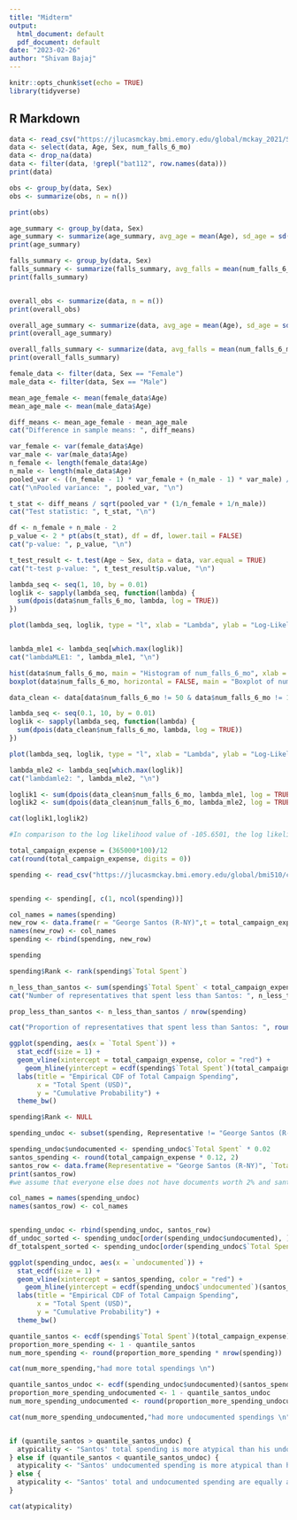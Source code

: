 ```yaml
---
title: "Midterm"
output:
  html_document: default
  pdf_document: default
date: "2023-02-26"
author: "Shivam Bajaj"
---
```


```r
knitr::opts_chunk$set(echo = TRUE)
library(tidyverse)

```

## R Markdown

```r
data <- read_csv("https://jlucasmckay.bmi.emory.edu/global/mckay_2021/S1.csv")
data <- select(data, Age, Sex, num_falls_6_mo)
data <- drop_na(data)
data <- filter(data, !grepl("bat112", row.names(data)))
print(data)
```
```r
obs <- group_by(data, Sex)
obs <- summarize(obs, n = n())

print(obs)

age_summary <- group_by(data, Sex)
age_summary <- summarize(age_summary, avg_age = mean(Age), sd_age = sd(Age))
print(age_summary)

falls_summary <- group_by(data, Sex)
falls_summary <- summarize(falls_summary, avg_falls = mean(num_falls_6_mo), sd_falls = sd(num_falls_6_mo))
print(falls_summary)


overall_obs <- summarize(data, n = n())
print(overall_obs)

overall_age_summary <- summarize(data, avg_age = mean(Age), sd_age = sd(Age))
print(overall_age_summary)

overall_falls_summary <- summarize(data, avg_falls = mean(num_falls_6_mo), sd_falls = sd(num_falls_6_mo))
print(overall_falls_summary)

```

```r
female_data <- filter(data, Sex == "Female")
male_data <- filter(data, Sex == "Male")

mean_age_female <- mean(female_data$Age)
mean_age_male <- mean(male_data$Age)

diff_means <- mean_age_female - mean_age_male
cat("Difference in sample means: ", diff_means)

var_female <- var(female_data$Age)
var_male <- var(male_data$Age)
n_female <- length(female_data$Age)
n_male <- length(male_data$Age)
pooled_var <- ((n_female - 1) * var_female + (n_male - 1) * var_male) / (n_female + n_male - 2)
cat("\nPooled variance: ", pooled_var, "\n")

t_stat <- diff_means / sqrt(pooled_var * (1/n_female + 1/n_male))
cat("Test statistic: ", t_stat, "\n")

df <- n_female + n_male - 2
p_value <- 2 * pt(abs(t_stat), df = df, lower.tail = FALSE)
cat("p-value: ", p_value, "\n")

t_test_result <- t.test(Age ~ Sex, data = data, var.equal = TRUE)
cat("t-test p-value: ", t_test_result$p.value, "\n")
```
```r
lambda_seq <- seq(1, 10, by = 0.01)
loglik <- sapply(lambda_seq, function(lambda) {
  sum(dpois(data$num_falls_6_mo, lambda, log = TRUE))
})

plot(lambda_seq, loglik, type = "l", xlab = "Lambda", ylab = "Log-Likelihood")


lambda_mle1 <- lambda_seq[which.max(loglik)]
cat("lambdaMLE1: ", lambda_mle1, "\n")
```
```r
hist(data$num_falls_6_mo, main = "Histogram of num_falls_6_mo", xlab = "Num Falls in 6 Months")
boxplot(data$num_falls_6_mo, horizontal = FALSE, main = "Boxplot of num_falls_6_mo", xlab = "Num Falls in 6 Months")
```
```r
data_clean <- data[data$num_falls_6_mo != 50 & data$num_falls_6_mo != 180,]

lambda_seq <- seq(0.1, 10, by = 0.01)
loglik <- sapply(lambda_seq, function(lambda) {
  sum(dpois(data_clean$num_falls_6_mo, lambda, log = TRUE))
})

plot(lambda_seq, loglik, type = "l", xlab = "Lambda", ylab = "Log-Likelihood")

lambda_mle2 <- lambda_seq[which.max(loglik)]
cat("lambdamle2: ", lambda_mle2, "\n")
```
```r

loglik1 <- sum(dpois(data_clean$num_falls_6_mo, lambda_mle1, log = TRUE))
loglik2 <- sum(dpois(data_clean$num_falls_6_mo, lambda_mle2, log = TRUE))

cat(loglik1,loglik2)

#In comparison to the log likelihood value of -105.6501, the log likelihood value of -236.8935 is higher. 

```

```r
total_campaign_expense = (365000*100)/12
cat(round(total_campaign_expense, digits = 0))
```
```r
spending <- read_csv("https://jlucasmckay.bmi.emory.edu/global/bmi510/campaign-spending.csv")


spending <- spending[, c(1, ncol(spending))]

col_names = names(spending)
new_row <- data.frame(r = "George Santos (R-NY)",t = total_campaign_expense)
names(new_row) <- col_names
spending <- rbind(spending, new_row)

spending

```
```r

spending$Rank <- rank(spending$`Total Spent`)

n_less_than_santos <- sum(spending$`Total Spent` < total_campaign_expense)
cat("Number of representatives that spent less than Santos: ", n_less_than_santos, "\n")

prop_less_than_santos <- n_less_than_santos / nrow(spending)

cat("Proportion of representatives that spent less than Santos: ", round(prop_less_than_santos, 2), "\n")

```
```r
ggplot(spending, aes(x = `Total Spent`)) +
  stat_ecdf(size = 1) +
  geom_vline(xintercept = total_campaign_expense, color = "red") +
    geom_hline(yintercept = ecdf(spending$`Total Spent`)(total_campaign_expense), color = "red") +
  labs(title = "Empirical CDF of Total Campaign Spending",
       x = "Total Spent (USD)",
       y = "Cumulative Probability") +
  theme_bw()
```
```r
spending$Rank <- NULL

spending_undoc <- subset(spending, Representative != "George Santos (R-NY)")

spending_undoc$undocumented <- spending_undoc$`Total Spent` * 0.02
santos_spending <- round(total_campaign_expense * 0.12, 2)
santos_row <- data.frame(Representative = "George Santos (R-NY)", `Total Spent` = total_campaign_expense, undocumented = santos_spending)
print(santos_row)
#we assume that everyone else does not have documents worth 2% and santos does not have documents for 12%

col_names = names(spending_undoc)
names(santos_row) <- col_names


spending_undoc <- rbind(spending_undoc, santos_row)
df_undoc_sorted <- spending_undoc[order(spending_undoc$undocumented), ]
df_totalspent_sorted <- spending_undoc[order(spending_undoc$`Total Spent`), ]

ggplot(spending_undoc, aes(x = `undocumented`)) +
  stat_ecdf(size = 1) +
  geom_vline(xintercept = santos_spending, color = "red") +
    geom_hline(yintercept = ecdf(spending_undoc$`undocumented`)(santos_spending), color = "red") +
  labs(title = "Empirical CDF of Total Campaign Spending",
       x = "Total Spent (USD)",
       y = "Cumulative Probability") +
  theme_bw()

```
```r
quantile_santos <- ecdf(spending$`Total Spent`)(total_campaign_expense)
proportion_more_spending <- 1 - quantile_santos
num_more_spending <- round(proportion_more_spending * nrow(spending))

cat(num_more_spending,"had more total spendings \n")

quantile_santos_undoc <- ecdf(spending_undoc$undocumented)(santos_spending)
proportion_more_spending_undocumented <- 1 - quantile_santos_undoc
num_more_spending_undocumented <- round(proportion_more_spending_undocumented * nrow(spending_undoc))

cat(num_more_spending_undocumented,"had more undocumented spendings \n")


if (quantile_santos > quantile_santos_undoc) {
  atypicality <- "Santos' total spending is more atypical than his undocumented spending."
} else if (quantile_santos < quantile_santos_undoc) {
  atypicality <- "Santos' undocumented spending is more atypical than his total spending."
} else {
  atypicality <- "Santos' total and undocumented spending are equally atypical."
}

cat(atypicality)
```
